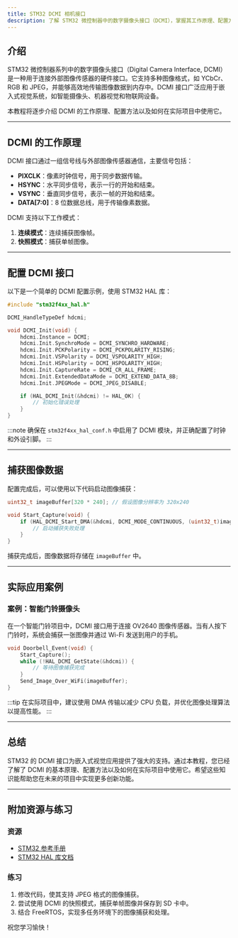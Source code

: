 ```yaml
---
title: STM32 DCMI 相机接口
description: 了解 STM32 微控制器中的数字摄像头接口（DCMI），掌握其工作原理、配置方法以及实际应用场景。
---
```


## 介绍

STM32 微控制器系列中的数字摄像头接口（Digital Camera Interface, DCMI）是一种用于连接外部图像传感器的硬件接口。它支持多种图像格式，如 YCbCr、RGB 和 JPEG，并能够高效地传输图像数据到内存中。DCMI 接口广泛应用于嵌入式视觉系统，如智能摄像头、机器视觉和物联网设备。

本教程将逐步介绍 DCMI 的工作原理、配置方法以及如何在实际项目中使用它。

---

## DCMI 的工作原理

DCMI 接口通过一组信号线与外部图像传感器通信，主要信号包括：

- **PIXCLK**：像素时钟信号，用于同步数据传输。
- **HSYNC**：水平同步信号，表示一行的开始和结束。
- **VSYNC**：垂直同步信号，表示一帧的开始和结束。
- **DATA[7:0]**：8 位数据总线，用于传输像素数据。

DCMI 支持以下工作模式：
1. **连续模式**：连续捕获图像帧。
2. **快照模式**：捕获单帧图像。

---

## 配置 DCMI 接口

以下是一个简单的 DCMI 配置示例，使用 STM32 HAL 库：

```c
#include "stm32f4xx_hal.h"

DCMI_HandleTypeDef hdcmi;

void DCMI_Init(void) {
    hdcmi.Instance = DCMI;
    hdcmi.Init.SynchroMode = DCMI_SYNCHRO_HARDWARE;
    hdcmi.Init.PCKPolarity = DCMI_PCKPOLARITY_RISING;
    hdcmi.Init.VSPolarity = DCMI_VSPOLARITY_HIGH;
    hdcmi.Init.HSPolarity = DCMI_HSPOLARITY_HIGH;
    hdcmi.Init.CaptureRate = DCMI_CR_ALL_FRAME;
    hdcmi.Init.ExtendedDataMode = DCMI_EXTEND_DATA_8B;
    hdcmi.Init.JPEGMode = DCMI_JPEG_DISABLE;

    if (HAL_DCMI_Init(&hdcmi) != HAL_OK) {
        // 初始化错误处理
    }
}
```

:::note
确保在 `stm32f4xx_hal_conf.h` 中启用了 DCMI 模块，并正确配置了时钟和外设引脚。
:::

---

## 捕获图像数据

配置完成后，可以使用以下代码启动图像捕获：

```c
uint32_t imageBuffer[320 * 240]; // 假设图像分辨率为 320x240

void Start_Capture(void) {
    if (HAL_DCMI_Start_DMA(&hdcmi, DCMI_MODE_CONTINUOUS, (uint32_t)imageBuffer, sizeof(imageBuffer)) != HAL_OK) {
        // 启动捕获失败处理
    }
}
```

捕获完成后，图像数据将存储在 `imageBuffer` 中。

---

## 实际应用案例

### 案例：智能门铃摄像头

在一个智能门铃项目中，DCMI 接口用于连接 OV2640 图像传感器。当有人按下门铃时，系统会捕获一张图像并通过 Wi-Fi 发送到用户的手机。

```c
void Doorbell_Event(void) {
    Start_Capture();
    while (!HAL_DCMI_GetState(&hdcmi)) {
        // 等待图像捕获完成
    }
    Send_Image_Over_WiFi(imageBuffer);
}
```

:::tip
在实际项目中，建议使用 DMA 传输以减少 CPU 负载，并优化图像处理算法以提高性能。
:::

---

## 总结

STM32 的 DCMI 接口为嵌入式视觉应用提供了强大的支持。通过本教程，您已经了解了 DCMI 的基本原理、配置方法以及如何在实际项目中使用它。希望这些知识能帮助您在未来的项目中实现更多创新功能。

---

## 附加资源与练习

### 资源
- [STM32 参考手册](https://www.st.com/resource/en/reference_manual/rm0090-stm32f4xx-reference-manual-stmicroelectronics.pdf)
- [STM32 HAL 库文档](https://www.st.com/en/embedded-software/stm32cubef4.html)

### 练习
1. 修改代码，使其支持 JPEG 格式的图像捕获。
2. 尝试使用 DCMI 的快照模式，捕获单帧图像并保存到 SD 卡中。
3. 结合 FreeRTOS，实现多任务环境下的图像捕获和处理。

祝您学习愉快！